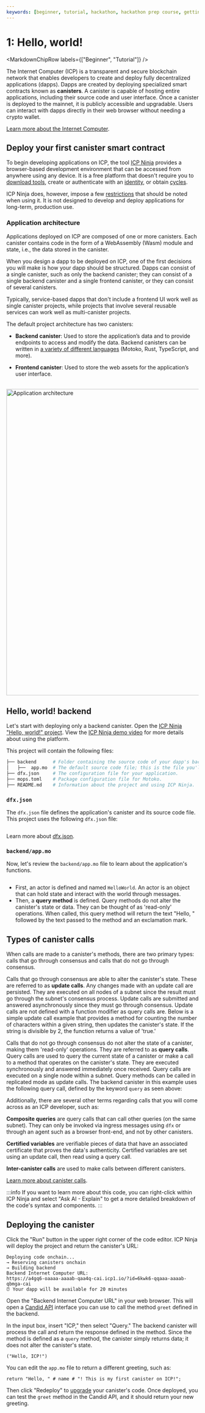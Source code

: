 ```yaml
---
keywords: [beginner, tutorial, hackathon, hackathon prep course, getting started, icp ninja, basic example, backend only, hello, world! icp, ninja]
---
```



# 1: Hello, world!

<MarkdownChipRow labels={["Beginner", "Tutorial"]} />

The Internet Computer (ICP) is a transparent and secure blockchain network that enables developers to create and deploy fully decentralized applications (dapps). Dapps are created by deploying specialized smart contracts known as **canisters**. A canister is capable of hosting entire applications, including their source code and user interface. Once a canister is deployed to the mainnet, it is publicly accessible and upgradable. Users can interact with dapps directly in their web browser without needing a crypto wallet.

[Learn more about the Internet Computer](https://learn.internetcomputer.org/hc/en-us/articles/33624077003668-What-is-the-Vision-behind-ICP).

## Deploy your first canister smart contract

To begin developing applications on ICP, the tool [ICP Ninja](https://icp.ninja) provides a browser-based development environment that can be accessed from anywhere using any device. It is a free platform that doesn't require you to [download tools](/docs/building-apps/getting-started/install), create or authenticate with an [identity](/docs/building-apps/getting-started/identities), or obtain [cycles](/docs/building-apps/getting-started/tokens-and-cycles).

ICP Ninja does, however, impose a few [restrictions](/docs/building-apps/developer-tools/icp-ninja#limitations) that should be noted when using it. It is not designed to develop and deploy applications for long-term, production use.

### Application architecture

Applications deployed on ICP are composed of one or more canisters. Each canister contains code in the form of a WebAssembly (Wasm) module and state, i.e., the data stored in the canister.

When you design a dapp to be deployed on ICP, one of the first decisions you will make is how your dapp should be structured. Dapps can consist of a single canister, such as only the backend canister; they can consist of a single backend canister and a single frontend canister, or they can consist of several canisters.

Typically, service-based dapps that don't include a frontend UI work well as single canister projects, while projects that involve several reusable services can work well as multi-canister projects.

The default project architecture has two canisters:

- **Backend canister**: Used to store the application’s data and to provide endpoints to access and modify the data. Backend canisters can be written in [a variety of different languages](/docs/building-apps/developer-tools/cdks/) (Motoko, Rust, TypeScript, and more).

- **Frontend canister**: Used to store the web assets for the application’s user interface.

<div class="text--center">
  <img
    src={useBaseUrl("/img/docs/app-arch.png")}
    alt="Application architecture"
    width="800"
  />
</div>

## Hello, world! backend

Let's start with deploying only a backend canister. Open the [ICP Ninja "Hello, world!" project](https://icp.ninja/s/w2MbP). View the [ICP Ninja demo video](https://www.youtube.com/watch?v=19d8TrhWWQk) for more details about using the platform.

This project will contain the following files:

```bash
├── backend      # Folder containing the source code of your dapp's backend.
│   ├──  app.mo  # The default source code file; this is the file you'll be working with in this tutorial.
├── dfx.json     # The configuration file for your application.
├── mops.toml    # Package configuration file for Motoko.
├── README.md    # Information about the project and using ICP Ninja.
```

### `dfx.json​`

The `dfx.json` file defines the application's canister and its source code file. This project uses the following `dfx.json` file:

```json title="dfx.json" file=../../references/samples/motoko/backend_only/dfx.json
```

Learn more about [dfx.json](/docs/building-apps/developer-tools/dfx-json).

### `backend/app.mo`

Now, let's review the `backend/app.mo` file to learn about the application's functions.

```motoko title="backend/app.mo" no-repl file=../../references/samples/motoko/backend_only/backend/app.mo
```

- First, an actor is defined and named `HelloWorld`. An actor is an object that can hold state and interact with the world through messages.
- Then, a **query method** is defined. Query methods do not alter the canister's state or data. They can be thought of as 'read-only' operations. When called, this query method will return the text "Hello, " followed by the text passed to the method and an exclamation mark.

## Types of canister calls

When calls are made to a canister's methods, there are two primary types: calls that go through consensus and calls that do not go through consensus.

Calls that go through consensus are able to alter the canister's state. These are referred to as **update calls**. Any changes made with an update call are persisted. They are executed on all nodes of a subnet since the result must go through the subnet's consensus process. Update calls are submitted and answered asynchronously since they must go through consensus. Update calls are not defined with a function modifier as query calls are. Below is a simple update call example that provides a method for counting the number of characters within a given string, then updates the canister's state. If the string is divisible by 2, the function returns a value of 'true.'

Calls that do not go through consensus do not alter the state of a canister, making them 'read-only' operations. They are referred to as **query calls**. Query calls are used to query the current state of a canister or make a call to a method that operates on the canister's state. They are executed synchronously and answered immediately once received. Query calls are executed on a single node within a subnet. Query methods can be called in replicated mode as update calls. The backend canister in this example uses the following query call, defined by the keyword `query` as seen above:

Additionally, there are several other terms regarding calls that you will come across as an ICP developer, such as:

**Composite queries** are query calls that can call other queries (on the same subnet). They can only be invoked via ingress messages using `dfx` or through an agent such as a browser front-end, and not by other canisters.

**Certified variables** are verifiable pieces of data that have an associated certificate that proves the data's authenticity. Certified variables are set using an update call, then read using a query call.

**Inter-canister calls** are used to make calls between different canisters.

[Learn more about canister calls](/docs/tutorials/developer-liftoff/level-2/2.2-advanced-canister-calls).

:::info
If you want to learn more about this code, you can right-click within ICP Ninja and select "Ask AI - Explain" to get a more detailed breakdown of the code's syntax and components.
:::

## Deploying the canister

Click the "Run" button in the upper right corner of the code editor. ICP Ninja will deploy the project and return the canister's URL:

```
Deploying code onchain...
→ Reserving canisters onchain
→ Building backend
Backend Internet Computer URL:
https://a4gq6-oaaaa-aaaab-qaa4q-cai.icp1.io/?id=6kwk6-qqaaa-aaaab-qbmga-cai
⏰ Your dapp will be available for 20 minutes
```

Open the "Backend Internet Computer URL" in your web browser. This will open a [Candid API](/docs/building-apps/interact-with-canisters/candid/candid-concepts) interface you can use to call the method `greet` defined in the backend.

In the input box, insert "ICP," then select "Query." The backend canister will process the call and return the response defined in the method. Since the method is defined as a `query` method, the canister simply returns data; it does not alter the canister's state.

```
("Hello, ICP!")
```

You can edit the `app.mo` file to return a different greeting, such as:

```motoko no-repl
return "Hello, " # name # "! This is my first canister on ICP!";
```

Then click "Redeploy" to [upgrade](/docs/tutorials/developer-liftoff/level-2/2.1-storage-persistence#upgrading-canisters) your canister's code. Once deployed, you can test the `greet` method in the Candid API, and it should return your new greeting.